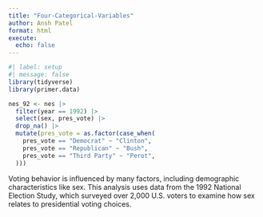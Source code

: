```yaml
---
title: "Four-Categorical-Variables"
author: Ansh Patel
format: html
execute: 
  echo: false
---
```


```r
#| label: setup
#| message: false
library(tidyverse)
library(primer.data)
```

```r
nes_92 <- nes |> 
  filter(year == 1992) |> 
  select(sex, pres_vote) |> 
  drop_na() |> 
  mutate(pres_vote = as.factor(case_when(
    pres_vote == "Democrat" ~ "Clinton",
    pres_vote == "Republican" ~ "Bush",
    pres_vote == "Third Party" ~ "Perot",
  )))
```

Voting behavior is influenced by many factors, including demographic characteristics like sex. This analysis uses data from the 1992 National Election Study, which surveyed over 2,000 U.S. voters to examine how sex relates to presidential voting choices.
